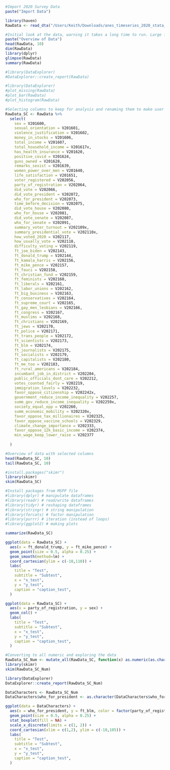```r
#Import 2020 Survey Data
paste("Import Data")

library(haven)
RawData <- read_dta("/Users/Keith/Downloads/anes_timeseries_2020_stata_20210324/anes_timeseries_2020_stata_20210324.dta")
```

```r
#Initial look at the data, warning it takes a long time to run. Large file. 
paste("Overview of Data")
head(RawData, 10)
dim(RawData)
library(dplyr)
glimpse(RawData)
summary(RawData)

#library(DataExplorer)
#DataExplorer::create_report(RawData)

#library(DataExplorer)
#plot_missing(RawData) 
#plot_bar(RawData) 
#plot_histogram(RawData)
```

```r
#Selecting columns to keep for analysis and renaming them to make user friendly
RawData_SC <- RawData %>% 
  select(
    sex = V201600,
    sexual_orientation = V201601,
    violence_justification = V201602,
    money_in_stocks = V201606,
    total_income = V201607,
    total_household_income = V201617x,
    has_health_insurance = V201620,
    positive_covid = V201624,
    guns_owned = V201628,
    remarks_sexist = V201639,
    women_power_over_men = V201640,
    life_satisfaction = V201651,
    voter_registered = V202056,
    party_of_registration = V202064,
    did_vote = V202066,
    did_vote_president = V202072,
    who_for_president = V202073,
    time_before_decision = V202075,
    did_vote_house = V202080,
    who_for_house = V202081,
    did_vote_senate = V202087,
    who_for_senate = V202091,
    summary_voter_turnout = V202109x,
    summary_presidential_vote = V202110x,
    how_voted_2020 = V202117,
    how_usually_vote = V202118,
    difficulty_voting = V202119,
    ft_joe_biden = V202143,
    ft_donald_trump = V202144,
    ft_kamala_harris = V202156,
    ft_mike_pence = V202157,
    ft_fauci = V202158,
    ft_christian_fund = V202159,
    ft_feminists = V202160,
    ft_liberals = V202161,
    ft_labor_unions = V202162,
    ft_big_business = V202163,
    ft_conservatives = V202164,
    ft_supreme_court = V202165,
    ft_gay_men_lesbians = V202166,
    ft_congress = V202167,
    ft_muslims = V202168,
    ft_christians = V202169,
    ft_jews = V202170,
    ft_police = V202171,
    ft_trans_people = V202172,
    ft_scientists = V202173,
    ft_blm = V202174,
    ft_journalists = V202175,
    ft_socialists = V202179,
    ft_capitalists = V202180,
    ft_me_too = V202183,
    ft_rural_americans = V202184,
    incumbant_job_in_district = V202204,
    public_officials_dont_care = V202212,
    votes_counted_fairly = V202219,
    immigration_levels = V202232,
    favor_oppose_citizenship = V202242x,
    government_reduce_income_inequality = V202257,
    summ_gov_reduce_income_inequality = V202259x,
    society_equal_opp = V202260,
    summ_economic_mobility = V202320x,
    favor_oppose_tax_millionaires = V202325,
    favor_oppose_vaccine_schools = V202329,
    climate_change_importance = V202333,
    favor_oppose_12k_basic_income = V202374,
    min_wage_keep_lower_raise = V202377
    
  )
```

```r
#Overview of data with selected columns
head(RawData_SC, 10)
tail(RawData_SC, 10)

#install.packages("skimr")
library(skimr)
skim(RawData_SC)

#Install packages from MSPP file
#library(dplyr) # manipulate dataframes
#library(readr) # read/write dataframes
#library(tidyr) # reshaping dataframes
#library(stringr) # string manipulation
#library(forcats) # factor manipulation
#library(purrr) # iteration (instead of loops)
#library(ggplot2) # making plots

summarize(RawData_SC)
```

```r
ggplot(data = RawData_SC) +
  aes(x = ft_donald_trump, y = ft_mike_pence) +
  geom_point(size = 0.5, alpha = 0.25) +
  geom_smooth(method=lm) +
  coord_cartesian(ylim = c(-10,110)) +
  labs(
    title = "Test",
    subtitle = "Subtest",
    x = "x_test",
    y = "y_test",
    caption = "caption_test",
  )
```

```r
ggplot(data = RawData_SC) +
  aes(x = party_of_registration, y = sex) +
  geom_col() +
  labs(
    title = "Test",
    subtitle = "Subtest",
    x = "x_test",
    y = "y_test",
    caption = "caption_test",
  )
```

```r
#Converting to all numeric and exploring the data
RawData_SC_Num <- mutate_all(RawData_SC, function(x) as.numeric(as.character(x)))
library(skimr)
skim(RawData_SC_Num)

library(DataExplorer)
DataExplorer::create_report(RawData_SC_Num)
```

```r
DataCharacters <- RawData_SC_Num
DataCharacters$who_for_president <- as.character(DataCharacters$who_for_president)
```

```r
ggplot(data = DataCharacters) +
  aes(x = who_for_president, y = ft_blm, color = factor(party_of_registration)) +
  geom_point(size = 0.5, alpha = 0.25) +
  stat_boxplot(fill = NA) +
  scale_x_discrete(limits = c(1, 2)) +
  coord_cartesian(xlim = c(1,2), ylim = c(-10,105)) +
  labs(
    title = "Test",
    subtitle = "Subtest",
    x = "x_test",
    y = "y_test",
    caption = "caption_test",
  )
```

